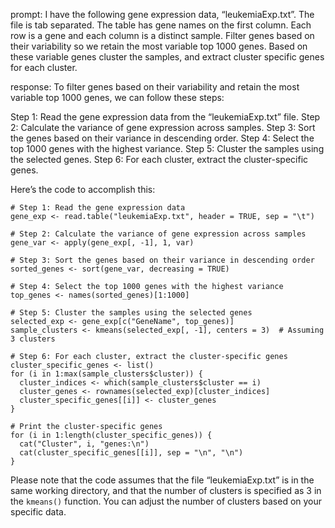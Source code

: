 prompt:
I have the following gene expression data, "leukemiaExp.txt". The file is tab separated. The table has gene names on the first column. Each row is a gene and each column is a distinct sample. Filter genes based on their variability so we retain the most variable top 1000 genes. Based on these variable genes cluster the samples, and extract cluster specific genes for each cluster.

response:
To filter genes based on their variability and retain the most variable top 1000 genes, we can follow these steps:

Step 1: Read the gene expression data from the "leukemiaExp.txt" file.
Step 2: Calculate the variance of gene expression across samples.
Step 3: Sort the genes based on their variance in descending order.
Step 4: Select the top 1000 genes with the highest variance.
Step 5: Cluster the samples using the selected genes.
Step 6: For each cluster, extract the cluster-specific genes.

Here's the code to accomplish this:

```
# Step 1: Read the gene expression data
gene_exp <- read.table("leukemiaExp.txt", header = TRUE, sep = "\t")

# Step 2: Calculate the variance of gene expression across samples
gene_var <- apply(gene_exp[, -1], 1, var)

# Step 3: Sort the genes based on their variance in descending order
sorted_genes <- sort(gene_var, decreasing = TRUE)

# Step 4: Select the top 1000 genes with the highest variance
top_genes <- names(sorted_genes)[1:1000]

# Step 5: Cluster the samples using the selected genes
selected_exp <- gene_exp[c("GeneName", top_genes)]
sample_clusters <- kmeans(selected_exp[, -1], centers = 3)  # Assuming 3 clusters

# Step 6: For each cluster, extract the cluster-specific genes
cluster_specific_genes <- list()
for (i in 1:max(sample_clusters$cluster)) {
  cluster_indices <- which(sample_clusters$cluster == i)
  cluster_genes <- rownames(selected_exp)[cluster_indices]
  cluster_specific_genes[[i]] <- cluster_genes
}

# Print the cluster-specific genes
for (i in 1:length(cluster_specific_genes)) {
  cat("Cluster", i, "genes:\n")
  cat(cluster_specific_genes[[i]], sep = "\n", "\n")
}
```

Please note that the code assumes that the file "leukemiaExp.txt" is in the same working directory, and that the number of clusters is specified as 3 in the `kmeans()` function. You can adjust the number of clusters based on your specific data.
